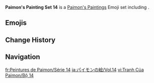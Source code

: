 {{Paimon's Paintings Infobox
|title         = Paimon's Paintings Set 14
|image         = Paimon's Paintings Set 14.png
|icon          = Icon Emoji Paimon's Paintings 14 Kamisato Ayato 1.png
|date          = 2022-04-22
|gamedate      = 
|prev          = 13
|next          = 15
|set           = 14
|twitter       = https://twitter.com/GenshinImpact/status/1517352494791372801
|hoyolab       = https://www.hoyolab.com/article/4373016
|characters    = Kamisato Ayato;Kamisato Ayaka;Venti;Xingqiu
}}
'''Paimon's Painting Set 14''' is a [[Paimon's Paintings]] Emoji set including {{Array|Kamisato Ayato;Kamisato Ayaka;Venti;Xingqiu|;|[[{item}]]|,<nowiki> </nowiki>|sort=1}}.

==Emojis==
{{Paimon's Paintings Images|categories=Paimon's Paintings Set 14|nomain=1|noset=1}}

==Change History==
{{Change History|introduced=2.6}}

==Navigation==
{{Paimon's Paintings Navbox}}

[[fr:Peintures de Paimon/Série 14]]
[[ja:パイモンの絵/Vol.14]]
[[vi:Tranh Của Paimon/Bộ 14]]